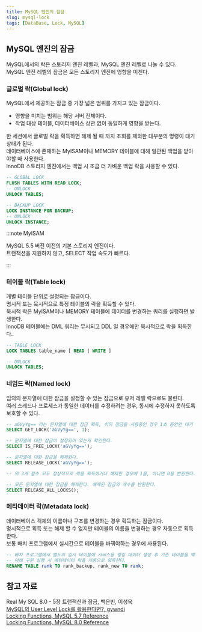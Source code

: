 ```yaml
---
title: MySQL 엔진의 잠금
slug: mysql-lock
tags: [DataBase, Lock, MySQL]
---
```


## MySQL 엔진의 잠금

MySQL에서의 락은 스토리지 엔진 레벨과, MySQL 엔진 레벨로 나눌 수 있다.  
MySQL 엔진 레벨의 잠금은 모든 스토리지 엔진에 영향을 미친다.  

### 글로벌 락(Global lock)

MySQL에서 제공하는 잠금 중 가장 넓은 범위를 가지고 있는 잠금이다.  
  - 영향을 미치는 범위는 해당 서버 전체이다.
  - 작업 대상 테이블, 데이터베이스 상관 없이 동일하게 영향을 받는다.

한 세션에서 글로벌 락을 획득하면 해제 될 때 까지 조회를 제외한 대부분의 명령이 대기 상태가 된다.  
데이터베이스에 존재하는 MyISAM이나 MEMORY 테이블에 대해 일관된 백업을 받아야할 때 사용한다.  
InnoDB 스토리지 엔진에서는 백업 시 조금 더 가벼운 백업 락을 사용할 수 있다.  

```sql
-- GLOBAL LOCK
FLUSH TABLES WITH READ LOCK;
-- UNLOCK
UNLOCK TABLES;

-- BACKUP LOCK
LOCK INSTANCE FOR BACKUP;
-- UNLOCK
UNLOCK INSTANCE;
```

:::note MyISAM

MySQL 5.5 버전 이전의 기본 스토리지 엔진이다.  
트랜잭션을 지원하지 않고, SELECT 작업 속도가 빠르다.

:::

### 테이블 락(Table lock)

개별 테이블 단위로 설정되는 잠금이다.  
명시적 또는 묵시적으로 특정 테이블의 락을 획득할 수 있다.  
묵시적 락은 MyISAM이나 MEMORY 테이블에 데이터를 변경하는 쿼리를 실행하면 발생한다.  
InnoDB 테이블에는 DML 쿼리는 무시되고 DDL 일 경우에만 묵시적으로 락을 획득한다.

```sql
-- TABLE LOCK
LOCK TABLES table_name [ READ | WRITE ]

-- UNLOCK
UNLOCK TABLES;
```

### 네임드 락(Named lock)

임의의 문자열에 대한 잠금을 설정할 수 있는 잠금으로 유저 레벨 락으로도 불린다.  
여러 스레드나 프로세스가 동일한 데이터를 수정하려는 경우, 동시에 수정하지 못하도록 보호할 수 있다.  

```sql
-- aGVyYg== 라는 문자열에 대한 잠금 획득, 이미 잠금을 사용중인 경우 1초 동안만 대기
SELECT GET_LOCK('aGVyYg==', 1);

-- 문자열에 대한 잠금이 설정되어 있는지 확인한다.
SELECT IS_FREE_LOCK('aGVyYg==');

-- 문자열에 대한 잠금을 해제한다.
SELECT RELEASE_LOCK('aGVyYg==');

-- 위 3개 함수 모두 정상적으로 락을 획득하거나 해제한 경우에 1을, 아니면 0을 반환한다.

-- 모든 문자열에 대한 잠금을 해제한다. 해제된 잠금의 개수를 반환한다.
SELECT RELEASE_ALL_LOCKS();
```

### 메타데이터 락(Metadata lock)

데이터베이스 객체의 이름이나 구조를 변경하는 경우 획득하는 잠금이다.  
명시적으로 획득 또는 해제 할 수 없지만 테이블의 이름을 변경하는 경우 자동으로 획득한다.  
보통 배치 프로그램에서 실시간으로 테이블을 바꿔야하는 경우에 사용된다.

```sql
-- 배치 프로그램에서 별도의 임시 테이블에 서비스용 랭킹 데이터 생성 후 기존 테이블을 백업하는 경우
-- 아래 구문 실행 시 메타데이터 락을 자동으로 획득한다.
RENAME TABLE rank TO rank_backup, rank_new TO rank;
```

## 참고 자료

Real My SQL 8.0 - 5장 트랜잭션과 잠금, 백은빈, 이성욱  
[MySQL의 User Level Lock를 활용한다면?, gywndi](https://gywn.net/2013/12/mysql-user-level-lock/)  
[Locking Functions, MySQL 5.7 Reference](https://dev.mysql.com/doc/refman/5.7/en/locking-functions.html#function_release-all-locks)  
[Locking Functions, MySQL 8.0 Reference](https://dev.mysql.com/doc/refman/8.0/en/locking-functions.html#function_release-all-locks)  